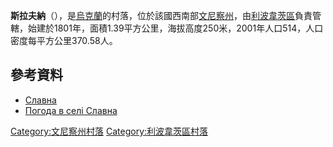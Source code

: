 {{coord|49|16|32|N|29|2|42|E|scale:30000|display=title}}

'''斯拉夫納'''（{{lang-uk|Славна}}），是[[烏克蘭|烏克蘭]]的村落，位於該國西南部[[文尼察州|文尼察州]]，由[[利波韋茨區|利波韋茨區]]負責管轄，始建於1801年，面積1.39平方公里，海拔高度250米，2001年人口514，人口密度每平方公里370.58人。

==參考資料==
* [http://w1.c1.rada.gov.ua/pls/z7502/A005?rdat1=24.10.2012&rf7571=2213 Славна]{{dead link|date=2018年3月 |bot=InternetArchiveBot |fix-attempted=yes }}
* [http://weather.in.ua/ua/vinnickaja/24072 Погода в селі Славна] {{Wayback|url=http://weather.in.ua/ua/vinnickaja/24072 |date=20181020011629 }}

[[Category:文尼察州村落|Category:文尼察州村落]]
[[Category:利波韋茨區村落|Category:利波韋茨區村落]]


{{Vinnytsia-geo-stub}}